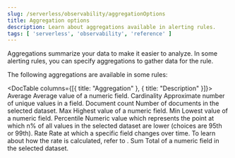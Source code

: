 ```yaml
---
slug: /serverless/observability/aggregationOptions
title: Aggregation options
description: Learn about aggregations available in alerting rules.
tags: [ 'serverless', 'observability', 'reference' ]
---
```


<p><DocBadge template="technical preview" /></p>

Aggregations summarize your data to make it easier to analyze.
In some alerting rules, you can specify aggregations to gather data for the rule.

The following aggregations are available in some rules:

<DocTable columns={[{ title: "Aggregation" }, { title: "Description" }]}>
    <DocRow>
        <DocCell>Average</DocCell>
        <DocCell>Average value of a numeric field.</DocCell>
    </DocRow>
    <DocRow>
        <DocCell>Cardinality</DocCell>
        <DocCell>Approximate number of unique values in a field.</DocCell>
    </DocRow>
    <DocRow>
        <DocCell>Document count</DocCell>
        <DocCell>Number of documents in the selected dataset.</DocCell>
    </DocRow>
    <DocRow>
        <DocCell>Max</DocCell>
        <DocCell>Highest value of a numeric field.</DocCell>
    </DocRow>
    <DocRow>
        <DocCell>Min</DocCell>
        <DocCell>Lowest value of a numeric field.</DocCell>
    </DocRow>
    <DocRow>
        <DocCell>Percentile</DocCell>
        <DocCell>Numeric value which represents the point at which n% of all values in the selected dataset are lower (choices are 95th or 99th).</DocCell>
    </DocRow>
    <DocRow>
        <DocCell>Rate</DocCell>
        <DocCell>Rate at which a specific field changes over time. To learn about how the rate is calculated, refer to <DocLink slug="/serverless/observability/rateAggregation" />.</DocCell>
    </DocRow>
    <DocRow>
        <DocCell>Sum</DocCell>
        <DocCell>Total of a numeric field in the selected dataset.</DocCell>
    </DocRow>
</DocTable>
